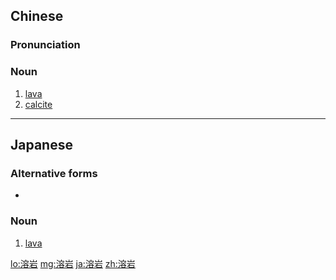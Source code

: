 ==Chinese==
{{zh-forms}}

===Pronunciation===
{{zh-pron
|m=róngyán
|cat=n
}}

===Noun===
{{zh-noun}}

# [[lava]]
# [[calcite]]

----

==Japanese==
{{ja-kanjitab|よう|がん|yomi=o}}

===Alternative forms===
* {{l|ja|熔岩}}

===Noun===
{{ja-noun|ようがん}}

# [[lava]]

[[lo:溶岩]]
[[mg:溶岩]]
[[ja:溶岩]]
[[zh:溶岩]]